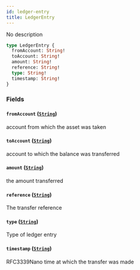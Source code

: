 ```yaml
---
id: ledger-entry
title: LedgerEntry
---
```



No description

```graphql
type LedgerEntry {
  fromAccount: String!
  toAccount: String!
  amount: String!
  reference: String!
  type: String!
  timestamp: String!
}
```


### Fields

#### `fromAccount` ([`String`](/docs/v0.47/graphql/scalars/string))

account from which the asset was taken


#### `toAccount` ([`String`](/docs/v0.47/graphql/scalars/string))

account to which the balance was transferred


#### `amount` ([`String`](/docs/v0.47/graphql/scalars/string))

the amount transferred


#### `reference` ([`String`](/docs/v0.47/graphql/scalars/string))

The transfer reference


#### `type` ([`String`](/docs/v0.47/graphql/scalars/string))

Type of ledger entry


#### `timestamp` ([`String`](/docs/v0.47/graphql/scalars/string))

RFC3339Nano time at which the transfer was made




